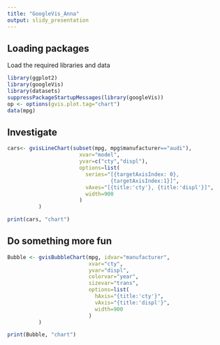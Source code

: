 ```yaml
---
title: "GoogleVis_Anna"
output: slidy_presentation
---
```


## Loading packages
Load the required libraries and data

```r
library(ggplot2)
library(googleVis)
library(datasets)
suppressPackageStartupMessages(library(googleVis))
op <- options(gvis.plot.tag="chart")
data(mpg)
```


## Investigate 
```r
cars<- gvisLineChart(subset(mpg, mpg$manufacturer=="audi"), 
                       xvar="model", 
                       yvar=c("cty","displ"),
                       options=list(
                         series="[{targetAxisIndex: 0},
                                 {targetAxisIndex:1}]",
                         vAxes="[{title:'cty'}, {title:'displ'}]",
                         width=900
                       )
          )

```

```r
print(cars, "chart")
```

## Do something more fun
```r
Bubble <- gvisBubbleChart(mpg, idvar="manufacturer", 
                          xvar="cty", 
                          yvar="displ",
                          colorvar="year", 
                          sizevar="trans",
                          options=list(
                            hAxis="{title:'cty'}",
                            vAxis="{title:'displ'}",
                            width=900
                          )
          )

```

```r
print(Bubble, "chart")
```

